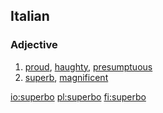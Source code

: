 ==Italian==

===Adjective===
{{it-adj|superb}}

# [[proud]], [[haughty]], [[presumptuous]]
# [[superb]], [[magnificent]]

[[io:superbo]]
[[pl:superbo]]
[[fi:superbo]]